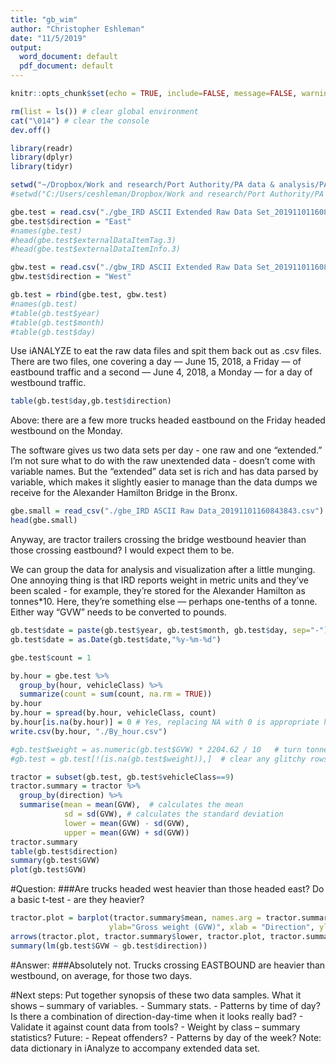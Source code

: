 ```yaml
---
title: "gb_wim"
author: "Christopher Eshleman"
date: "11/5/2019"
output:
  word_document: default
  pdf_document: default
---
```


```r
knitr::opts_chunk$set(echo = TRUE, include=FALSE, message=FALSE, warnings=FALSE)
```

```r
rm(list = ls()) # clear global environment 
cat("\014") # clear the console 
dev.off() 

library(readr)
library(dplyr) 
library(tidyr) 
```

```r
setwd("~/Dropbox/Work and research/Port Authority/PA data & analysis/PA WIM/PA GB data/gb_wim/") 
#setwd("C:/Users/ceshleman/Dropbox/Work and research/Port Authority/PA data & analysis/PA WIM/PA GB data/gb_wim")
```

```r

gbe.test = read.csv("./gbe_IRD ASCII Extended Raw Data Set_20191101160843843.csv") 
gbe.test$direction = "East" 
#names(gbe.test) 
#head(gbe.test$externalDataItemTag.3)
#head(gbe.test$externalDataItemInfo.3)

gbw.test = read.csv("./gbw_IRD ASCII Extended Raw Data Set_20191101160811755.csv") 
gbw.test$direction = "West" 

gb.test = rbind(gbe.test, gbw.test) 
#names(gb.test) 
#table(gb.test$year)
#table(gb.test$month) 
#table(gb.test$day) 
```

Use iANALYZE to eat the raw data files and spit them back out as .csv files. There are two files, one covering a day — June 15, 2018, a Friday — of eastbound traffic and a second — June 4, 2018, a Monday — for a day of westbound traffic. 

```r
table(gb.test$day,gb.test$direction) 
```

Above: there are a few more trucks headed eastbound on the Friday headed westbound on the Monday. 

The software gives us two data sets per day - one raw and one "extended." I'm not sure what to do with the raw unextended data - doesn't come with variable names. But the "extended" data set is rich and has data parsed by variable, which makes it slightly easier to manage than the data dumps we receive for the Alexander Hamilton Bridge in the Bronx. 

```r
gbe.small = read_csv("./gbe_IRD ASCII Raw Data_20191101160843843.csv")
head(gbe.small) 
```

Anyway, are tractor trailers crossing the bridge westbound heavier than those crossing eastbound? I would expect them to be. 

We can group the data for analysis and visualization after a little munging. One annoying thing is that IRD reports weight in metric units and they've been scaled - for example, they're stored for the Alexander Hamilton as tonnes*10. Here, they're something else — perhaps one-tenths of a tonne. Either way "GVW" needs to be converted to pounds. 

```r
gb.test$date = paste(gb.test$year, gb.test$month, gb.test$day, sep="-")
gb.test$date = as.Date(gb.test$date,"%y-%m-%d") 

gbe.test$count = 1 

by.hour = gbe.test %>% 
  group_by(hour, vehicleClass) %>%
  summarize(count = sum(count, na.rm = TRUE)) 
by.hour 
by.hour = spread(by.hour, vehicleClass, count) 
by.hour[is.na(by.hour)] = 0 # Yes, replacing NA with 0 is appropriate here. 
write.csv(by.hour, "./By_hour.csv") 

#gb.test$weight = as.numeric(gb.test$GVW) * 2204.62 / 10   # turn tonnes or whatever into pounds 
#gb.test = gb.test[!(is.na(gb.test$weight)),]  # clear any glitchy rows without weights, as they'll mess things up 
```

```r
tractor = subset(gb.test, gb.test$vehicleClass==9) 
tractor.summary = tractor %>% 
  group_by(direction) %>%   
  summarise(mean = mean(GVW),  # calculates the mean
            sd = sd(GVW), # calculates the standard deviation
            lower = mean(GVW) - sd(GVW),
            upper = mean(GVW) + sd(GVW)) 
tractor.summary 
table(gb.test$direction) 
summary(gb.test$GVW) 
plot(gb.test$GVW)
```

#Question: 
###Are trucks headed west heavier than those headed east? 
Do a basic t-test - are they heavier? 

```r
tractor.plot = barplot(tractor.summary$mean, names.arg = tractor.summary$direction,
                      ylab="Gross weight (GVW)", xlab = "Direction", ylim=c(0,60), col='blue')
arrows(tractor.plot, tractor.summary$lower, tractor.plot, tractor.summary$upper, angle=90, code=3) 
summary(lm(gb.test$GVW ~ gb.test$direction)) 
```

#Answer:
###Absolutely not. 
Trucks crossing EASTBOUND are heavier than westbound, on average, for those two days. 

#Next steps: 
Put together synopsis of these two data samples. What it shows – summary of variables.
- Summary stats.
- Patterns by time of day? Is there a combination of direction-day-time when it looks really bad?
- Validate it against count data from tools? 
- Weight by class – summary statistics? 
Future: 
- Repeat offenders? 
- Patterns by day of the week?
Note: data dictionary in iAnalyze to accompany extended data set. 